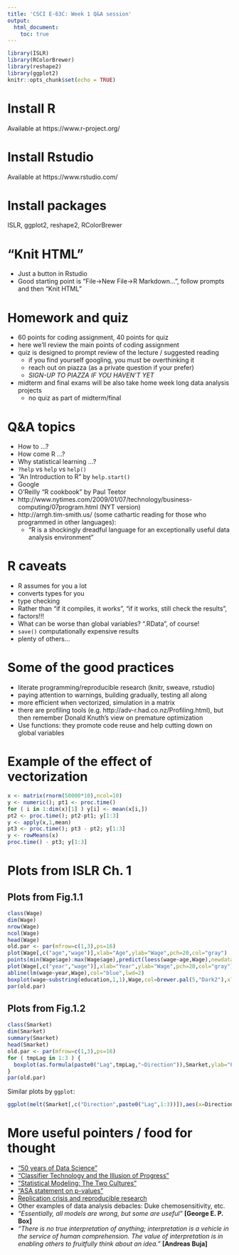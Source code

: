 ---
title: 'CSCI E-63C: Week 1 Q&A session'
output:
  html_document:
    toc: true
---

```{r setup, include=TRUE}
library(ISLR)
library(RColorBrewer)
library(reshape2)
library(ggplot2)
knitr::opts_chunk$set(echo = TRUE)
```

# Install R

Available at https://www.r-project.org/

# Install Rstudio

Available at https://www.rstudio.com/

# Install packages

ISLR, ggplot2, reshape2, RColorBrewer

# "Knit HTML"

* Just a button in Rstudio
* Good starting point is "File->New File->R Markdown...", follow prompts and then "Knit HTML"

# Homework and quiz

* 60 points for coding assignment, 40 points for quiz
* here we'll review the main points of coding assignment
* quiz is designed to prompt review of the lecture / suggested reading
  + if you find yourself googling, you must be overthinking it
  + reach out on piazza (as a private question if your prefer)
  + *SIGN-UP TO PIAZZA IF YOU HAVEN'T YET*
* midterm and final exams will be also take home week long data analysis projects
  + no quiz as part of midterm/final

# Q&A topics

* How to ...?
* How come R ...?
* Why statistical learning ...?
* `?help` vs `help` vs `help()`
* "An Introduction to R" by `help.start()`
* Google
* O'Reilly "R cookbook" by Paul Teetor
* http://www.nytimes.com/2009/01/07/technology/business-computing/07program.html (NYT version)
* http://arrgh.tim-smith.us/ (some cathartic reading for those who programmed in other languages):
    + "R is a shockingly dreadful language for an exceptionally useful data analysis environment"


# R caveats

* R assumes for you a lot
* converts types for you
* type checking
* Rather than "if it compiles, it works", "if it works, still check the results", 
* factors!!! 
* What can be worse than global variables?  ".RData", of course!
* `save()` computationally expensive results
* plenty of others...


# Some of the good practices

* literate programming/reproducible research (knitr, sweave, rstudio) 
* paying attention to warnings, building gradually, testing all along
* more efficient when vectorized, simulation in a matrix
* there are profiling tools (e.g. http://adv-r.had.co.nz/Profiling.html), but then remember Donald Knuth's view on premature optimization
* Use functions: they promote code reuse and help cutting down on global variables

# Example of the effect of vectorization

```{r vectperf}
x <- matrix(rnorm(50000*10),ncol=10)
y <- numeric(); pt1 <- proc.time()
for ( i in 1:dim(x)[1] ) y[i] <- mean(x[i,])
pt2 <- proc.time(); pt2-pt1; y[1:3]
y <- apply(x,1,mean)
pt3 <- proc.time(); pt3 - pt2; y[1:3]
y <- rowMeans(x)
proc.time() - pt3; y[1:3]
```

# Plots from ISLR Ch. 1

## Plots from Fig.1.1

```{r wageplots,fig.width=9,fig.height=5}
class(Wage)
dim(Wage)
nrow(Wage)
ncol(Wage)
head(Wage)
old.par <- par(mfrow=c(1,3),ps=16)
plot(Wage[,c("age","wage")],xlab="Age",ylab="Wage",pch=20,col="gray")
points(min(Wage$age):max(Wage$age),predict(loess(wage~age,Wage),newdata=data.frame(age=min(Wage$age):max(Wage$age))),col="blue",type="l",lwd=2)
plot(Wage[,c("year","wage")],xlab="Year",ylab="Wage",pch=20,col="gray")
abline(lm(wage~year,Wage),col="blue",lwd=2)
boxplot(wage~substring(education,1,1),Wage,col=brewer.pal(5,"Dark2"),xlab="Education Level",ylab="Wage")  #YlGnBu RdYlGn Accent
par(old.par)
```

## Plots from Fig.1.2

```{r fig12plots,echo=FALSE,fig.width=9,fig.height=5}
class(Smarket)
dim(Smarket)
summary(Smarket)
head(Smarket)
old.par <- par(mfrow=c(1,3),ps=16)
for ( tmpLag in 1:3 ) {
  boxplot(as.formula(paste0("Lag",tmpLag,"~Direction")),Smarket,ylab="Percentage change in S&P",xlab="Today's Direction",main=c("Yesterday","Two Days Previous","Three Days Previous")[tmpLag],col=c("skyblue2","darkorange3"))
}
par(old.par)
```

Similar plots by `ggplot`:

```{r fig12ggplots,fig.width=9,fig.height=5}
ggplot(melt(Smarket[,c("Direction",paste0("Lag",1:3))]),aes(x=Direction,y=value,fill=Direction))+geom_boxplot()+facet_wrap(~variable)+theme(legend.position="none")+xlab("Today's Direction")+ylab("Percentage change in S&P")
```


# More useful pointers / food for thought

* ["50 years of Data Science"](http://courses.csail.mit.edu/18.337/2015/docs/50YearsDataScience.pdf)
* ["Classifier Technology and the Illusion of Progress"](https://arxiv.org/pdf/math/0606441.pdf)
* ["Statistical Modeling: The Two Cultures"](https://projecteuclid.org/download/pdf_1/euclid.ss/1009213726)
* ["ASA statement on  p-values"](http://amstat.tandfonline.com/doi/full/10.1080/00031305.2016.1154108)
* [Replication crisis and reproducible research](http://simplystatistics.org/2016/08/24/replication-crisis/)
* Other examples of data analysis debacles: Duke chemosensitivity, etc.
* *"Essentially, all models are wrong, but some are useful"* **[George E. P. Box]**
* *"There is no true interpretation of anything; interpretation is a vehicle in the service of human comprehension. The value of interpretation is in enabling others to fruitfully think about an idea."* **[Andreas Buja]**